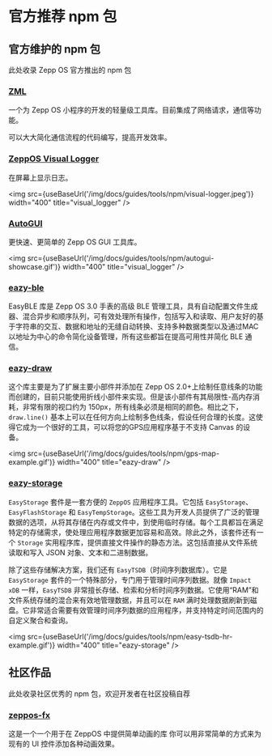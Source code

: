 
# 官方推荐 npm 包

## 官方维护的 npm 包

此处收录 Zepp OS 官方推出的 npm 包

### [ZML](https://github.com/zepp-health/zml)

一个为 Zepp OS 小程序的开发的轻量级工具库。目前集成了网络请求，通信等功能。

可以大大简化通信流程的代码编写，提高开发效率。

### [ZeppOS Visual Logger](https://github.com/zepp-health/visual-logger)

在屏幕上显示日志。

<img src={useBaseUrl('/img/docs/guides/tools/npm/visual-logger.jpeg')} width="400" title="visual_logger" />

### [AutoGUI](https://github.com/zepp-health/autogui)

更快速、更简单的 Zepp OS GUI 工具库。

<img src={useBaseUrl('/img/docs/guides/tools/npm/autogui-showcase.gif')} width="400" title="visual_logger" />

### [eazy-ble](https://github.com/zepp-health/easy-ble)

EasyBLE 库是 Zepp OS 3.0 手表的高级 BLE 管理工具，具有自动配置文件生成器、混合异步和顺序队列，可有效处理所有操作，包括写入和读取、用户友好的基于字符串的交互、数据和地址的无缝自动转换、支持多种数据类型以及通过MAC以地址为中心的命令简化设备管理，所有这些都旨在提高可用性并简化 BLE 通信。

### [eazy-draw](https://github.com/zepp-health/easy-draw)

这个库主要是为了扩展主要小部件并添加在 Zepp OS 2.0+上绘制任意线条的功能而创建的，目前只能使用折线小部件来实现。但是该小部件有其局限性-高内存消耗，非常有限的视口约为 150px，所有线条必须是相同的颜色。相比之下，`draw.line()` 基本上可以在任何方向上绘制多色线条，假设任何合理的长度。这使得它成为一个很好的工具，可以将您的GPS应用程序基于不支持 Canvas 的设备。

<img src={useBaseUrl('/img/docs/guides/tools/npm/gps-map-example.gif')} width="400" title="eazy-draw" />

### [eazy-storage](https://github.com/zepp-health/easy-storage)

`EasyStorage` 套件是一套方便的 `ZeppOS` 应用程序工具。它包括 `EasyStorage`、`EasyFlashStorage` 和 `EasyTempStorage`。这些工具为开发人员提供了广泛的管理数据的选项，从将其存储在内存或文件中，到使用临时存储。每个工具都旨在满足特定的存储需求，使处理应用程序数据更加容易和高效。除此之外，该套件还有一个 `Storage` 实用程序库，提供直接文件操作的静态方法。这包括直接从文件系统读取和写入 JSON 对象、文本和二进制数据。

除了这些存储解决方案，我们还有 `EasyTSDB`（时间序列数据库）。它是 `EasyStorage` 套件的一个特殊部分，专门用于管理时间序列数据。就像 `Impact xDB` 一样，`EasyTSDB` 非常擅长存储、检索和分析时间序列数据。它使用“RAM”和文件系统存储的混合来有效地管理数据，并且可以在 `RAM` 满时处理数据刷新到磁盘。它非常适合需要有效管理时间序列数据的应用程序，并支持特定时间范围内的自定义聚合和查询。

<img src={useBaseUrl('/img/docs/guides/tools/npm/easy-tsdb-hr-example.gif')} width="400" title="eazy-storage" />

## 社区作品

此处收录社区优秀的 npm 包，欢迎开发者在社区投稿自荐

### [zeppos-fx](https://github.com/XiaomaiTX/zeppos-fx)

这是一个一个用于在 ZeppOS 中提供简单动画的库 你可以用非常简单的方式来为现有的 UI 控件添加各种动画效果。
